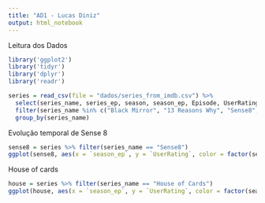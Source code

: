 ```yaml
---
title: "AD1 - Lucas Diniz"
output: html_notebook
---
```


Leitura dos Dados
```r
library('ggplot2')
library('tidyr')
library('dplyr')
library('readr')

series = read_csv(file = "dados/series_from_imdb.csv") %>% 
  select(series_name, series_ep, season, season_ep, Episode, UserRating, UserVotes) %>% 
  filter(series_name %in% c("Black Mirror", "13 Reasons Why", "Sense8", "House of Cards", "Stranger Things")) %>%
  group_by(series_name)

```

Evolução temporal de Sense 8


```r

sense8 = series %>% filter(series_name == "Sense8")
ggplot(sense8, aes(x = `season_ep`, y = `UserRating`, color = factor(season))) + geom_point() + geom_line()
```

House of cards

```r
house = series %>% filter(series_name == "House of Cards")
ggplot(house, aes(x = `season_ep`, y = `UserRating`, color = factor(season))) + geom_point() + geom_line()
```






